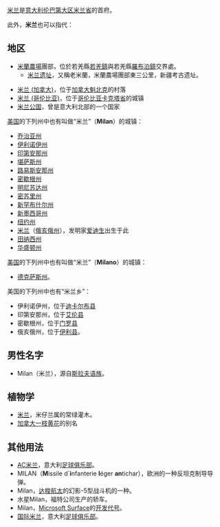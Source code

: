 [[米兰|米兰]]是[[意大利|意大利]][[伦巴第大区|伦巴第大区]][[米兰省|米兰省]]的首府。

此外，'''米兰'''也可以指代：

==地区==
*[[新疆生产建设兵团三十六团|米蘭農場]]團部，位於若羌縣[[若羌鎮|若羌鎮]]與若羌縣[[羅布泊鎮|羅布泊鎮]]交界處。
**[[米兰遗址|米兰遗址]]，又稱老米蘭，米蘭農場團部東三公里，新疆考古遗址。

*[[米兰_(加拿大)|米兰 (加拿大)]]，位于[[加拿大|加拿大]][[魁北克|魁北克]]的村落
*[[米兰_(哥伦比亚)|米兰 (哥伦比亚)]]，位于[[哥伦比亚|哥伦比亚]][[卡克塔省|卡克塔省]]的城镇
*[[米兰公国|米兰公国]]，曾是意大利北部的一个国家

[[美国|美国]]的下列州中也有叫做“米兰”（'''Milan'''）的城镇：

*[[乔治亚州|乔治亚州]]
*[[伊利诺伊州|伊利诺伊州]]
*[[印第安那州|印第安那州]]
*[[堪萨斯州|堪萨斯州]]
*[[路易斯安那州|路易斯安那州]]
*[[密歇根州|密歇根州]]
*[[明尼苏达州|明尼苏达州]]
*[[密苏里州|密苏里州]]
*[[新罕布什尔州|新罕布什尔州]]
*[[新墨西哥州|新墨西哥州]]
*[[纽约州|纽约州]]
*[[米兰_(俄亥俄州)|米兰]]（[[俄亥俄州|俄亥俄州]]），发明家[[爱迪生|爱迪生]]出生于此
*[[田纳西州|田纳西州]]
*[[华盛顿州|华盛顿州]]

[[美国|美国]]的下列州中也有叫做“米兰”（'''Milano'''）的城镇：

*[[德克萨斯州|德克萨斯州]]。

美国的下列州中也有“米兰乡”：

*伊利诺伊州，位于[[迪卡尔布县_(伊利诺伊州)|迪卡尔布县]]
*印第安那州，位于[[艾伦县_(印地安纳州)|艾伦县]]
*密歇根州，位于[[门罗县_(密歇根州)|门罗县]]
*俄亥俄州，位于[[伊利县_(俄亥俄州)|伊利县]]。

==男性名字==
*Milan（米兰），源自[[斯拉夫语族|斯拉夫语族]]。

==植物学==
*[[米兰_(植物)|米兰]]，米仔兰属的常绿灌木。
*[[加拿大一枝黄花|加拿大一枝黄花]]的别名

==其他用法==
*[[AC米兰|AC米兰]]，意大利[[足球俱乐部|足球俱乐部]]。
*MILAN（'''M'''issile d´'''i'''nfanterie '''l'''éger '''an'''tichar），欧洲的一种反坦克制导导弹。
*Milan，[[达梭航太|达梭航太]]的幻影-5型战斗机的一种。
*水星Milan，福特公司生产的轿车。
*Milan，[[Microsoft_Surface|Microsoft Surface]]的[[代号|开发代号]]。
*[[国际米兰|国际米兰]]，意大利[[足球俱乐部|足球俱乐部]]。
{{disambig|M|Cat=二字译名消歧义}}